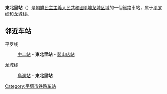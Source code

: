 {{朝鮮半島車站資訊
|公司色 = blue
|文字色 = 
|站名 = 東北里站
|圖片 = 
|pxl = 
|圖片說明 =
|前一站1 = [[中二站|中二]]
|前一站距離1 = 7.1
|後一站距離1 = 5.2
|後一站1 = [[裴山店站|裴山店]]
|所屬路線1 = [[平罗线|平罗线]]
|距離1 = 34.4
|起點站1 = [[平壤站|平壤]]
|前一站2 = [[鳥洞站|鳥洞]]
|前一站距離2 = 2.2
|後一站距離2 = 
|後一站2 = 
|所屬路線2 = [[龙城线|龙城线]]
|距離2 = 15.2
|起點站2 = [[西浦站_(平壤市)|西浦]]
|諺文 = 동북리역
|朝鮮漢字 = 東北里驛
|文觀部式 = Dongbuk-ri-yeok
|馬-賴式 = Tongbuk-ri-yŏk
|副站名 = 
|車站編號 = 
|停站路線數 = 2
|所屬公司 = [[朝鮮民主主義人民共和國鐵道省|朝鮮民主主義人民共和國鐵道省]]
|所在地 =[[平壤|平壤]][[龙城区域|龙城区域]]
|車站構造 = 地面车站
|月台配置 = 
|啟用年月日 =
|廢站年月日 = 
|上下車人次 = 
|統計年度 = 
|轉車 = 
|備註 = 
|全寬備註 = 
}}

'''東北里站'''（{{kor|諺=동북리역|漢=東北里驛|羅=Tongbuk-ri yŏk|f=y}}）是[[朝鮮民主主義人民共和國|朝鮮民主主義人民共和國]][[平壤|平壤]][[龙城区域|龙城区域]]的一個鐵路車站，属于[[平罗线|平罗线]]和[[龙城线|龙城线]]。

==邻近车站==
平罗线
:[[中二站|中二站]] - '''東北里站''' - [[裴山店站|裴山店站]]
龙城线
:[[鳥洞站|鳥洞站]] - '''東北里站'''

{{朝鲜铁路小作品}}

{{平罗线}}
{{龙城线}}

[[Category:平壤市铁路车站|Category:平壤市铁路车站]]